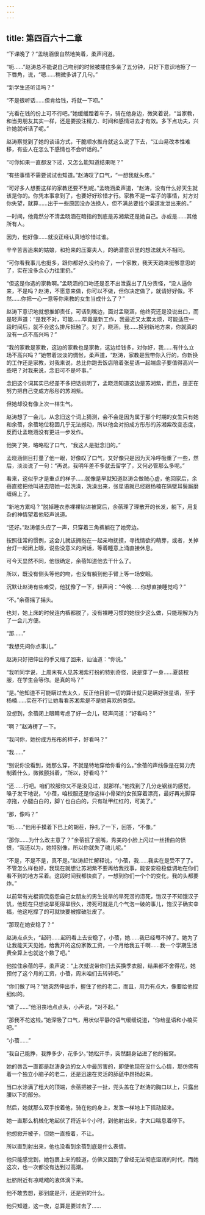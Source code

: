 ```yaml
---
---
---
```

title: 第四百六十二章
---




“下课晚了？”孟晓涵很自然地笑着，柔声问道。

“呃……”赵涛总不能说自己吻别的时候被搂住多亲了五分钟，只好下意识地擦了一下唇角，说，“嗯……稍微多讲了几句。”

“新学生还听话吗？”

“不是很听话……但肯给钱，将就一下呗。”

“光看在钱的份上可不行吧。”她缓缓蹬着车子，骑在他身边，微笑着说，“当家教，和当男朋友其实一样，还是要投注精力、时间和感情进去才有效。多下点功夫，兴许她就听话了呢。”

赵涛察觉到了她的谈话方式，干脆顺水推舟就这么说了下去，“江山易改本性难移，有些人在怎么下感情也不会听话的。”

“可你如果一直都没下过，又怎么能知道结果呢？”

“有些事情不需要试试也知道。”赵涛叹了口气，“一想我就头疼。”

“可好多人想要这样的家教还要不到呢。”孟晓涵柔声道，“赵涛，没有什么好天生就该是你的。你凭本事拿到了，也要好好珍惜才行。家教不是一辈子的事情，对方对你失望，就算……出于一些原因没办法换人，但不满总要找个渠道发泄出来的。”

一时间，他竟然分不清孟晓涵在暗指的到底是苏湘紫还是她自己。亦或是……其他所有人。

因为，他好像……就没正经认真地珍惜过谁。

辛辛苦苦追来的姑娘，和抢来的压寨夫人，的确潜意识里的想法就大不相同。

“可你看我事儿也挺多，跟你都好久没约会了，一个家教，我天天跑来挺够意思的了，实在没多余心力往里扔。”

“但这是你选的家教啊。”孟晓涵的口吻还是忍不出泄露出了几分责怪，“没人逼你来，不是吗？赵涛，不愿意来做，你可以不做，但你决定做了，就请好好做。不然……你把一心一意等你来教的女生当成什么了？”

赵涛下意识地就想推卸责任，可话到嘴边，面对孟晓涵，他终究还是没说出口，而是轻声道：“是我不对，可能……毕竟是新工作，我最近又太累太烦，可能适应一段时间后，就不会这么排斥抵触了。对了，晓涵，我……换到新地方来，你就真的没有一点不高兴吗？”

“我的家教是家教，这边的家教也是家教，这边给钱多，对你好，我……有什么立场不高兴吗？”她带着淡淡的惆怅，柔声道，“赵涛，家教是我带你入行的，你新换的工作还是家教，对我来说，总比你跑去饭店陪着张星语一起端盘子要值得高兴一些吧？对我来说，念旧可不是坏事。”

念旧这个词其实已经差不多把话挑明了，孟晓涵知道这边是苏湘紫，而且，是正在努力把自己变成方彤彤的苏湘紫。

但她却没有像上次一样生气。

赵涛想了一会儿，从念旧这个词上猜测，会不会是因为属于那个时期的女生只有她和余蓓，余蓓地位稳固几乎无法撼动，所以他会对扮成方彤彤的苏湘紫改变态度，反而让孟晓涵没有更进一步发作。

他笑了笑，略略松了口气，“我这人是挺念旧的。”

孟晓涵侧目打量了他一眼，好像叹了口气，又好像只是因为天冷呼吸重了一些，然后，淡淡说了一句：“再说，我明年差不多就去留学了，又何必管那么多呢。”

看来，这似乎才是重点的样子……就像是早就知道赵涛会做贼心虚，他回家后，余蓓直接把他叫进去陪她一起洗澡，洗澡出来，张星语就已经跟杨楠在隔壁耳鬓厮磨缠绵上了。

“新地方累吗？”脱掉睡衣赤裸裸钻进被窝后，余蓓理了理散开的长发，躺下，用复杂的神情望着他轻声说道。

“还好。”赵涛低头应了一声，只穿着三角裤躺在了她旁边。

按照往常的惯例，这会儿就该拥抱在一起亲吻抚摸，寻找情欲的萌芽，或者，关掉台灯一起闭上眼，说些没意义的闲话，等着睡意上涌直接休息。

可今天显然不同，他很确定，余蓓知道他去干什么了。

所以，既没有侧头等他的吻，也没有躺到他手臂上等一场安眠。

沉默让赵涛有些难受，他犹豫了一下，轻声问：“今晚……你想直接睡觉吗？”

“不。”余蓓摇了摇头。

也对，她上床的时候连内裤都脱了，没有裸睡习惯的她很少这么做，只能理解为为了一会儿方便。

“那……”

“我想先问你点事儿。”

赵涛只好把伸出的手又缩了回来，讪讪道：“你说。”

“我听同学说，上周末有人见苏湘紫打扮的特别奇怪，说是穿了一身……夏装校服，在学生会等你。是真的吗？”

“是。”他知道不可能瞒过去太久，反正他目前一切的算计就只是瞒好张星语，至于杨楠……实在不行让她看看苏湘紫是不是她喜欢的类型。

没想到，余蓓闭上眼睛考虑了好一会儿，轻声问道：“好看吗？”

“啊？”赵涛楞了一下。

“我问你，她扮成方彤彤的样子，好看吗？”

“我……”

“别说你没看到，她那么穿，不就是特地穿给你看的么。”余蓓的声线像是在努力克制着什么，微微颤抖着，“所以，好看吗？”

“还……行吧。咱们校服你又不是没见过，就那样。”他找到了几分走钢丝的感觉，嗓子发干地说，“小蓓，咱校服还是你这样小骨架的女孩穿着漂亮，最好再光脚穿凉拖，小腿白白的，脚丫也白白的，只有趾甲红红的，可美了。”

“那，像吗？”

“呃……”他用手摸着下巴上的胡茬，挣扎了一下，回答，“不像。”

“那你……为什么改主意了？”余蓓抿了抿嘴，秀美的小脸上闪过一丝扭曲的愤恨，“我还以为，她特别像，所以你就失了魂儿呢。”

“不是，不是不是，真不是。”赵涛赶忙解释说，“小蓓，我……我实在是受不了了。不管怎么样也好，我现在就想让苏湘紫不要再给我找事，能安安稳稳低调地在你们看不到的地方呆着。这段时间我都快疯了，一想到你们一个个的变化，我的头都要炸。”

以前常有光棍调侃抱怨自己女朋友的男生说旱的旱死涝的涝死，饱汉子不知饿汉子饥，他现在只想说旱死得旱很久，涝死可就是几个气泡一破的事儿，饱汉子确实幸福，他这吃撑了的可就快要被撑破肚皮了。

“那现在她安稳了？”

赵涛点点头，“起码……起码看上去安稳了，小蓓，她……我已经甩不掉了。她为了让我能天天见她，给我开的这份家教工资，一个月给我五千啊……我一个学期生活费全算上也就这个数了吧。”

他拉住余蓓的手，柔声说：“上次就说带你们去买换季衣服，结果都不舍得花，她预付了这个月的工资，小蓓，周末咱们去转转吧。”

“你们做了吗？”她突然伸出手，握住了他的老二，而且，用力有点大，像要给他捏细似的。

“做了……”他沮丧地点点头，小声说，“对不起。”

“那我不花这钱。”她深吸了口气，用状似平静的语气缓缓说道，“你给星语和小楠买吧。”

“小蓓……”

“我自己能挣，我挣多少，花多少。”她松开手，突然翻身钻进了他的被窝。

她的唇舌一直都是赵涛身边的女人中最厉害的，即使他现在没什么心情，那仿佛有着一个独立小脑子的老二，还是迅速在灵活的舔舐中昂扬起来。

当口水涂满了粗大的顶端，余蓓把被子一扯，兜头盖在了赵涛的胸口以上，只露出腰以下的部分。

然后，她就那么双手按着他，骑在他的身上，发泄一样地上下摇动起来。

她一直那么机械化地起伏了将近半个小时，到他射出来，才大口喘息着停下。

他想掀开被子，但她一直按着，不让。

所以直到射出来，他也没看到余蓓到底是什么表情。

他只能感觉到，她包裹上来的腔道，仿佛又回到了曾经无法彻底湿润的时代，而她这次，也一次都没有达到过高潮。

肚脐附近有凉飕飕的液体滴下来。

他不敢去想，那到底是汗，还是别的什么。

他只知道，这一夜，总算是要过去了……